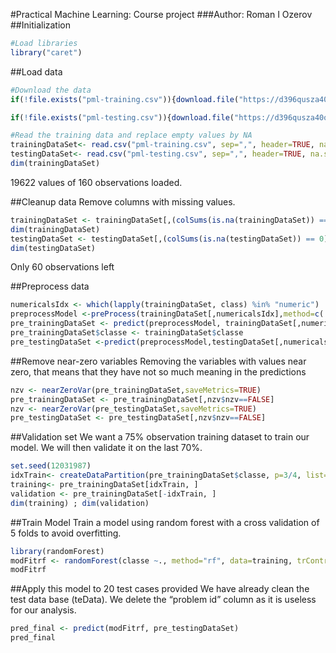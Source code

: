 #Practical Machine Learning: Course project
###Author: Roman I Ozerov
##Initialization
```r
#Load libraries
library("caret")
```

##Load data
```r
#Download the data
if(!file.exists("pml-training.csv")){download.file("https://d396qusza40orc.cloudfront.net/predmachlearn/pml-training.csv", destfile = "pml-training.csv")}

if(!file.exists("pml-testing.csv")){download.file("https://d396qusza40orc.cloudfront.net/predmachlearn/pml-testing.csv", destfile = "pml-testing.csv")}

#Read the training data and replace empty values by NA
trainingDataSet<- read.csv("pml-training.csv", sep=",", header=TRUE, na.strings = c("NA","",'#DIV/0!'))
testingDataSet<- read.csv("pml-testing.csv", sep=",", header=TRUE, na.strings = c("NA","",'#DIV/0!'))
dim(trainingDataSet)
```
19622 values of 160 observations loaded.

##Cleanup data
Remove columns with missing values.
```r
trainingDataSet <- trainingDataSet[,(colSums(is.na(trainingDataSet)) == 0)]
dim(trainingDataSet)
testingDataSet <- testingDataSet[,(colSums(is.na(testingDataSet)) == 0)]
dim(testingDataSet)
```
Only 60 observations left

##Preprocess data
```r
numericalsIdx <- which(lapply(trainingDataSet, class) %in% "numeric")
preprocessModel <-preProcess(trainingDataSet[,numericalsIdx],method=c('knnImpute', 'center', 'scale'))
pre_trainingDataSet <- predict(preprocessModel, trainingDataSet[,numericalsIdx])
pre_trainingDataSet$classe <- trainingDataSet$classe
pre_testingDataSet <-predict(preprocessModel,testingDataSet[,numericalsIdx])
```

##Remove near-zero variables
Removing the variables with values near zero, that means that they have not so much meaning in the predictions
```r
nzv <- nearZeroVar(pre_trainingDataSet,saveMetrics=TRUE)
pre_trainingDataSet <- pre_trainingDataSet[,nzv$nzv==FALSE]
nzv <- nearZeroVar(pre_testingDataSet,saveMetrics=TRUE)
pre_testingDataSet <- pre_testingDataSet[,nzv$nzv==FALSE]
```

##Validation set
We want a 75% observation training dataset to train our model. We will then validate it on the last 70%.
```r
set.seed(12031987)
idxTrain<- createDataPartition(pre_trainingDataSet$classe, p=3/4, list=FALSE)
training<- pre_trainingDataSet[idxTrain, ]
validation <- pre_trainingDataSet[-idxTrain, ]
dim(training) ; dim(validation)
```

##Train Model
Train a model using random forest with a cross validation of 5 folds to avoid overfitting.
```r
library(randomForest)
modFitrf <- randomForest(classe ~., method="rf", data=training, trControl=trainControl(method='cv'), number=5, allowParallel=TRUE, importance=TRUE )
modFitrf
```

##Apply this model to 20 test cases provided
We have already clean the test data base (teData). We delete the "problem id" column as it is useless for our analysis.
```r
pred_final <- predict(modFitrf, pre_testingDataSet)
pred_final
```





